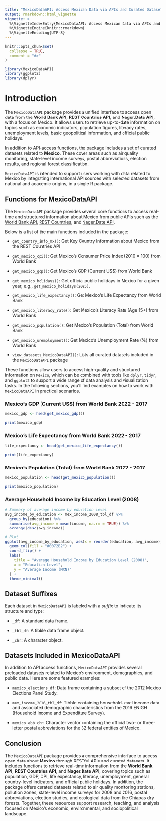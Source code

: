 ---
title: "MexicoDataAPI: Access Mexican Data via APIs and Curated Datasets"
output: rmarkdown::html_vignette
vignette: >
  %\VignetteIndexEntry{MexicoDataAPI: Access Mexican Data via APIs and Curated Datasets}
  %\VignetteEngine{knitr::rmarkdown}
  %\VignetteEncoding{UTF-8}
---

```{r, include = FALSE}
knitr::opts_chunk$set(
  collapse = TRUE,
  comment = "#>"
)
```

```{r setup}
library(MexicoDataAPI)
library(ggplot2)
library(dplyr)
```

# Introduction

The `MexicoDataAPI` package provides a unified interface to access open data from the **World Bank API**, **REST Countries API**, and **Nager.Date API**, with a focus on Mexico. It allows users to retrieve up-to-date information on topics such as economic indicators, population figures, literacy rates, unemployment levels, basic geopolitical information, and official public holidays.

In addition to API-access functions, the package includes a set of curated datasets related to **Mexico**. These cover areas such as air quality monitoring, state-level income surveys, postal abbreviations, election results, and regional forest classification.

`MexicoDataAPI` is intended to support users working with data related to Mexico by integrating international API sources with selected datasets from national and academic origins, in a single R package.


## Functions for MexicoDataAPI

The `MexicoDataAPI` package provides several core functions to access real-time and structured information about Mexico from public APIs such as the [World Bank API](https://datahelpdesk.worldbank.org/knowledgebase/articles/889392), [REST Countries](https://restcountries.com/), and [Nager.Date API](https://date.nager.at/Api).


Below is a list of the main functions included in the package:


- `get_country_info_mx()`: Get Key Country Information about Mexico from the REST Countries API

- `get_mexico_cpi()`: Get Mexico's Consumer Price Index (2010 = 100) from World Bank  

- `get_mexico_gdp()`: Get Mexico's GDP (Current US$) from World Bank 

- `get_mexico_holidays()`: Get official public holidays in Mexico for a given year, e.g., `get_mexico_holidays(2025)`. 

- `get_mexico_life_expectancy()`: Get Mexico's Life Expectancy from World Bank 

- `get_mexico_literacy_rate()`: Get Mexico's Literacy Rate (Age 15+) from World Bank 

- `get_mexico_population()`: Get Mexico's Population (Total) from World Bank 

- `get_mexico_unemployment()`: Get Mexico's Unemployment Rate (%) from World Bank 

- `view_datasets_MexicoDataAPI()`: Lists all curated datasets included in the `MexicoDataAPI` package


These functions allow users to access high-quality and structured information on `Mexico`, which can be combined with tools like `dplyr`, `tidyr`, and `ggplot2` to support a wide range of data analysis and visualization tasks. In the following sections, you’ll find examples on how to work with `MexicoDataAPI` in practical scenarios.

### Mexico's GDP (Current US$) from World Bank 2022 - 2017

```{r mexico-gdp,echo = TRUE,message = FALSE,warning = FALSE,results = 'markup'}


mexico_gdp <- head(get_mexico_gdp())

print(mexico_gdp)

```


### Mexico's Life Expectancy from World Bank 2022 - 2017

```{r mexico-life-expectancy,echo = TRUE,message = FALSE,warning = FALSE,results = 'markup'}

life_expectancy <- head(get_mexico_life_expectancy())

print(life_expectancy)

```


### Mexico's Population (Total) from World Bank 2022 - 2017

```{r mexico-population,echo = TRUE,message = FALSE,warning = FALSE,results = 'markup'}

mexico_population <- head(get_mexico_population())

print(mexico_population)

```



### Average Household Income by Education Level (2008)

```{r mexico-income-plot, message=FALSE, warning=FALSE, fig.width=7, fig.height=5}


# Summary of average income by education level
avg_income_by_education <- mex_income_2008_tbl_df %>%
  group_by(education) %>%
  summarise(avg_income = mean(income, na.rm = TRUE)) %>%
  arrange(desc(avg_income))

# Plot
ggplot(avg_income_by_education, aes(x = reorder(education, avg_income), y = avg_income)) +
  geom_col(fill = "#0072B2") +
  coord_flip() +
  labs(
    title = "Average Household Income by Education Level (2008)",
    x = "Education Level",
    y = "Average Income (MXN)"
  ) +
  theme_minimal()


```



## Dataset Suffixes

Each dataset in `MexicoDataAPI` is labeled with a *suffix* to indicate its structure and type:

- `_df`: A standard data frame.

- `_tbl_df`: A tibble data frame object.

- `_chr`: A character object.


## Datasets Included in MexicoDataAPI

In addition to API access functions, `MexicoDataAPI` provides several preloaded datasets related to Mexico’s environment, demographics, and public data. Here are some featured examples:

- `mexico_elections_df`: Data frame containing a subset of the 2012 Mexico Elections Panel Study.

- `mex_income_2016_tbl_df`: Tibble containing household-level income data and associated demographic characteristics from the 2016 ENIGH (Household Income and Expenditure Survey).

- `mexico_abb_chr`: Character vector containing the official two- or three-letter
postal abbreviations for the 32 federal entities of Mexico.


## Conclusion

The `MexicoDataAPI` package provides a comprehensive interface to access open data about **Mexico** through RESTful APIs and curated datasets. It includes functions to retrieve real-time information from the **World Bank API**, **REST Countries API**, and **Nager.Date API**, covering topics such as population, GDP, CPI, life expectancy, literacy, unemployment, general country-level indicators, and official public holidays. In addition, the package offers curated datasets related to air quality monitoring stations, pollution zones, state-level income surveys for 2008 and 2016, postal abbreviations, election studies, and ecological data from the Chiapas dry forests. Together, these resources support research, teaching, and analysis focused on Mexico's economic, environmental, and sociopolitical landscape.


<div class="tocify-extend-page" data-unique="tocify-extend-page" style="height: 0;"></div>

